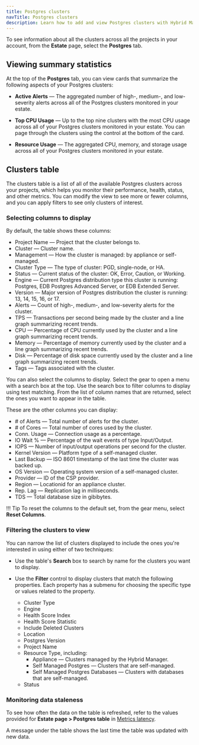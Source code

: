 ```yaml
---
title: Postgres clusters
navTitle: Postgres clusters
description: Learn how to add and view Postgres clusters with Hybrid Manager.
---
```


To see information about all the clusters across all the projects in your account, from the **Estate** page, select the **Postgres** tab.

## Viewing summary statistics

At the top of the **Postgres** tab, you can view cards that summarize the following aspects of your Postgres clusters:

-   **Active Alerts** — The aggregated number of high-, medium-, and low-severity alerts across all of the Postgres clusters monitored in your estate.

-   **Top CPU Usage** — Up to the top nine clusters with the most CPU usage across all of your Postgres clusters monitored in your estate. You can page through the clusters using the control at the bottom of the card.

-   **Resource Usage** — The aggregated CPU, memory, and storage usage across all of your Postgres clusters monitored in your estate.

## Clusters table

The clusters table is a list of all of the available Postgres clusters across your projects, which helps you monitor their performance, health, status, and other metrics. You can modify the view to see more or fewer columns, and you can apply filters to see only clusters of interest.

### Selecting columns to display

By default, the table shows these columns:

-   Project Name — Project that the cluster belongs to.
-   Cluster — Cluster name.
-   Management — How the cluster is managed: by appliance or self-managed.
-   Cluster Type — The type of cluster: PGD, single-node, or HA.
-   Status — Current status of the cluster: OK, Error, Caution, or Working.
-   Engine — Current Postgres distribution type this cluster is running: Postgres, EDB Postgres Advanced Server, or EDB Extended Server.
-   Version — Major version of Postgres distribution the cluster is running: 13, 14, 15, 16, or 17.
-   Alerts — Count of high-, medium-, and low-severity alerts for the cluster.
-   TPS — Transactions per second being made by the cluster and a line graph summarizing recent trends.
-   CPU  — Percentage of CPU currently used by the cluster and a line graph summarizing recent trends.
-   Memory — Percentage of memory currently used by the cluster and a line graph summarizing recent trends.
-   Disk — Percentage of disk space currently used by the cluster and a line graph summarizing recent trends.
-   Tags — Tags associated with the cluster.

You can also select the columns to display. Select the gear to open a menu with a search box at the top. Use the search box to filter columns to display using text matching. From the list of column names that are returned, select the ones you want to appear in the table. 

These are the other columns you can display:

-   \# of Alerts — Total number of alerts for the cluster.
-   \# of Cores — Total number of cores used by the cluster.
-   Conn. Usage — Connection usage as a percentage.
-   IO Wait % — Percentage of the wait events of type Input/Output.
-   IOPS — Number of input/output operations per second for the cluster.
-   Kernel Version — Platform type of a self-managed cluster.
-   Last Backup — ISO 8601 timestamp of the last time the cluster was backed up.
-   OS Version — Operating system version of a self-managed cluster.
-   Provider — ID of the CSP provider.
-   Region — Locationid for an appliance cluster.
-   Rep. Lag — Replication lag in milliseconds.
-   TDS — Total database size in gibibytes.

!!! Tip
    To reset the columns to the default set, from the gear menu, select **Reset Columns**.

### Filtering the clusters to view

You can narrow the list of clusters displayed to include the ones you're interested in using either of two techniques: 

- Use the table's **Search** box to search by name for the clusters you want to display.
- Use the **Filter** control to display clusters that match the following properties. Each property has a submenu for choosing the specific type or values related to the property.

  -   Cluster Type
  -   Engine
  -   Health Score Index
  -   Health Score Statistic
  -   Include Deleted Clusters
  -   Location
  -   Postgres Version
  -   Project Name
  -   Resource Type, including:
      -   Appliance — Clusters managed by the Hybrid Manager.
      -   Self Managed Postgres — Clusters that are self-managed.
      -   Self Managed Postgres Databases — Clusters with databases that are self-managed.
  -   Status

### Monitoring data staleness

To see how often the data on the table is refreshed, refer to the values provided for **Estate page > Postgres table** in [Metrics latency](/edb-postgres-ai/latest/hybrid-manager/using_hybrid_manager/monitoring/monitoring_console/metrics_latency/).

A message under the table shows the last time the table was updated with new data.
